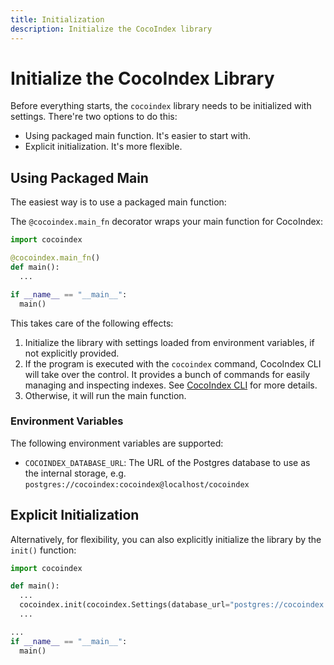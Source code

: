 ```yaml
---
title: Initialization
description: Initialize the CocoIndex library
---
```



# Initialize the CocoIndex Library

Before everything starts, the `cocoindex` library needs to be initialized with settings.
There're two options to do this:

*   Using packaged main function. It's easier to start with.
*   Explicit initialization. It's more flexible.

## Using Packaged Main

The easiest way is to use a packaged main function:

<Tabs>
<TabItem value="python" label="Python" default>

The `@cocoindex.main_fn` decorator wraps your main function for CocoIndex:

```python
import cocoindex

@cocoindex.main_fn()
def main():
  ...

if __name__ == "__main__":
  main()
```

</TabItem>
</Tabs>

This takes care of the following effects:

1.  Initialize the library with settings loaded from environment variables, if not explicitly provided.
2.  If the program is executed with the `cocoindex` command, CocoIndex CLI will take over the control.
    It provides a bunch of commands for easily managing and inspecting indexes.
    See [CocoIndex CLI](/docs/core/cli) for more details.
3.  Otherwise, it will run the main function.

### Environment Variables

The following environment variables are supported:

*   `COCOINDEX_DATABASE_URL`: The URL of the Postgres database to use as the internal storage, e.g. `postgres://cocoindex:cocoindex@localhost/cocoindex`

## Explicit Initialization

Alternatively, for flexibility, you can also explicitly initialize the library by the `init()` function:

<Tabs>
<TabItem value="python" label="Python" default>

```python
import cocoindex

def main():
  ...
  cocoindex.init(cocoindex.Settings(database_url="postgres://cocoindex:cocoindex@localhost/cocoindex"))
  ...

...
if __name__ == "__main__":
  main()
```

</TabItem>
</Tabs>